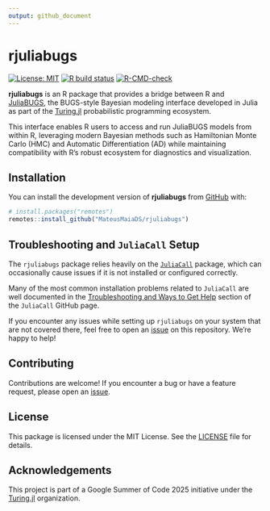 ```yaml
---
output: github_document
---
```


# rjuliabugs <img src="man/figures/logo.png" align="right" alt="" />

<!-- badges: start -->
[![License: MIT](https://img.shields.io/badge/license-MIT-blue.svg)](https://opensource.org/licenses/MIT)
[![R build status](https://github.com/MateusMaiaDS/rjuliabugs/actions/workflows/R-CMD-check.yaml/badge.svg)](https://github.com/MateusMaiaDS/rjuliabugs/actions)
[![R-CMD-check](https://github.com/MateusMaiaDS/rjuliabugs/actions/workflows/R-CMD-check.yaml/badge.svg)](https://github.com/MateusMaiaDS/rjuliabugs/actions/workflows/R-CMD-check.yaml)
<!-- badges: end -->


**rjuliabugs** is an R package that provides a bridge between R and [JuliaBUGS](https://turing.ml/dev/), the BUGS-style Bayesian modeling interface developed in Julia as part of the [Turing.jl](https://turing.ml/dev/) probabilistic programming ecosystem.

This interface enables R users to access and run JuliaBUGS models from within R, leveraging modern Bayesian methods such as Hamiltonian Monte Carlo (HMC) and Automatic Differentiation (AD) while maintaining compatibility with R’s robust ecosystem for diagnostics and visualization.

## Installation

You can install the development version of **rjuliabugs** from [GitHub](https://github.com/MateusMaiaDS/rjuliabugs) with:

```r
# install.packages("remotes")
remotes::install_github("MateusMaiaDS/rjuliabugs")
```

## Troubleshooting and `JuliaCall` Setup

The `rjuliabugs` package relies heavily on the [`JuliaCall`](https://github.com/JuliaInterop/JuliaCall) package, which can occasionally cause issues if it is not installed or configured correctly.

Many of the most common installation problems related to `JuliaCall` are well documented in the [Troubleshooting and Ways to Get 
Help](https://github.com/JuliaInterop/JuliaCall#troubleshooting-and-ways-to-get-help) section of the `JuliaCall` GitHub page.

If you encounter any issues while setting up `rjuliabugs` on your system that are not covered there, feel free to open an [issue](https://github.com/MateusMaiaDS/rjuliabugs/issues) on this repository. We're happy to help!



## Contributing

Contributions are welcome! If you encounter a bug or have a feature request, please open an [issue](https://github.com/MateusMaiaDS/rjuliabugs/issues).

## License

This package is licensed under the MIT License. See the [LICENSE](LICENSE) file for details.

## Acknowledgements

This project is part of a Google Summer of Code 2025 initiative under the [Turing.jl](https://turing.ml/dev/) organization.  
